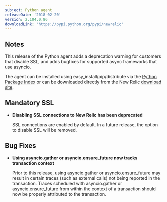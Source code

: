 ```yaml
---
subject: Python agent
releaseDate: '2018-02-20'
version: 2.104.0.86
downloadLink: 'https://pypi.python.org/pypi/newrelic'
---
```


## Notes

This release of the Python agent adds a deprecation warning for customers that disable SSL, and adds bugfixes for supported async frameworks that use asyncio.

The agent can be installed using easy_install/pip/distribute via the [Python Package Index](https://pypi.python.org/pypi/newrelic) or can be downloaded directly from the New Relic [download site](http://download.newrelic.com/python_agent/release).

## Mandatory SSL

* **Disabling SSL connections to New Relic has been deprecated**

  SSL connections are enabled by default. In a future release, the option to disable SSL will be removed.

## Bug Fixes

* **Using asyncio.gather or asyncio.ensure_future now tracks transaction context**

  Prior to this release, using asyncio.gather or asyncio.ensure_future may result in certain traces (such as external calls) not being reported in the transaction. Traces scheduled with asyncio.gather or asyncio.ensure_future from within the context of a transaction should now be properly attributed to the transaction.
